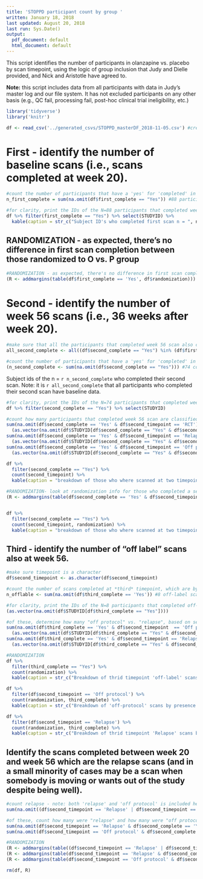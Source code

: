 ```yaml
---
title: 'STOPPD participant count by group '
written: January 18, 2018  
last updated: August 20, 2018
last run: Sys.Date()
output:
  pdf_document: default
  html_document: default
---
```


This script identifies the number of participants in olanzapine vs. placebo by scan timepoint, using the logic of group inclusion that Judy and Dielle provided, and Nick and Aristotle have agreed to.

__Note:__ this script includes data from all participants with data in Judy's master log and our file system. It has not excluded participants on any other basis (e.g., QC fail, processing fail, post-hoc clinical trial ineligibility, etc.)


```r

library('tidyverse')
library('knitr')

df <- read_csv('../generated_csvs/STOPPD_masterDF_2018-11-05.csv') #created by 03_STOPPD_masterDF

```


# First - identify the number of baseline scans (i.e., scans completed at week 20).

```r

#count the number of participants that have a 'yes' for 'completed' in "Scan.completed.1"
n_first_complete = sum(na.omit(df$first_complete == "Yes")) #88 participants completed week 20 scan

#for clarity, print the IDs of the N=88 participants that completed week 20 scans
df %>% filter(first_complete == "Yes") %>% select(STUDYID) %>%
  kable(caption = str_c("Subject ID's who completed first scan n = ", n_first_complete))
```

## RANDOMIZATION - as expected, there's no difference in first scan completion between those randomized to O vs. P group

```r
#RANDOMIZATION - as expected, there's no difference in first scan completion between those randomized to O vs. P group
(R <- addmargins(table(df$first_complete == 'Yes', df$randomization))) #O = 45; P = 43 (total = 88)

```

# Second - identify the number of week 56 scans (i.e., 36 weeks after week 20).


```r

#make sure that all the participants that completed week 56 scan also completed week 20
all_second_complete <- all((df$second_complete == "Yes") %in% (df$first_complete== "Yes")) #all TRUE

#count the number of participants that have a 'yes' for 'completed' in "Scan.completed" - but this includes 'relapse' and 'off protocol', as well as RCT or "true completers"
(n_second_complete <- sum(na.omit(df$second_complete == "Yes"))) #74 completed week 56 scan
```

Subject ids of the n = `r n_second_complete` who completed their second scan. Note: it is `r all_second_complete` that all participants who completed their second scan have baseline data.

```r
#for clarity, print the IDs of the N=74 participants that completed week 56 scans
df %>% filter(second_complete == "Yes") %>% select(STUDYID) 
```


```r

#count how many participants that completed week 56 scan are classified as RCT 
sum(na.omit(df$second_complete == 'Yes' & df$second_timepoint == 'RCT')) #RCT = 41
  (as.vector(na.omit(df$STUDYID[df$second_complete == "Yes" & df$second_timepoint == 'RCT']))) #for clarity, print N=41 RCT participant IDs
sum(na.omit(df$second_complete == 'Yes' & df$second_timepoint == 'Relapse')) #Relapse = 28
  (as.vector(na.omit(df$STUDYID[df$second_complete == "Yes" & df$second_timepoint == 'Relapse']))) #for clarity, print N=28 Relapse participant IDs
sum(na.omit(df$second_complete == 'Yes' & df$second_timepoint == 'Off protocol')) #Off protocol = 5
  (as.vector(na.omit(df$STUDYID[df$second_complete == "Yes" & df$second_timepoint == 'Off protocol']))) #for clarity, print N=5 Off protocol participant IDs

df %>% 
  filter(second_complete == "Yes") %>%
  count(second_timepoint) %>%
  kable(caption = "breakdown of those who where scanned at two timepoints")

#RANDOMIZATION- look at randomization info for those who completed a second timepoint RCT scan
(R <- addmargins(table(df$second_complete == 'Yes' & df$second_timepoint == 'RCT', df$randomization))) #O = 27; P = 14 (total = 41)


df %>% 
  filter(second_complete == "Yes") %>%
  count(second_timepoint, randomization) %>%
  kable(caption = "breakdown of those who where scanned at two timepoints, by arm")
```


## Third - identify the number of "off label" scans also at week 56.

```r

#make sure timepoint is a character
df$second_timepoint <- as.character(df$second_timepoint)

#count the number of scans completed at *third* timepoint, which are by definition "off label"
n_offlable <- sum(na.omit(df$third_complete == 'Yes')) #8 off-label scans

#for clarity, print the IDs of the N=8 participants that completed off-label scans
(as.vector(na.omit(df$STUDYID[df$third_complete == "Yes"])))

#of these, determine how many "off protocol" vs. "relapse", based on second timepoint scan
sum(na.omit(df$third_complete == 'Yes' & df$second_timepoint  == 'Off protocol')) #2 "off protocol" scans
  (as.vector(na.omit(df$STUDYID[df$third_complete == "Yes" & df$second_timepoint  == 'Off protocol'])))
sum(na.omit(df$third_complete == 'Yes' & df$second_timepoint == 'Relapse')) #6 relapse scans
  (as.vector(na.omit(df$STUDYID[df$third_complete == "Yes" & df$second_timepoint  == 'Relapse'])))

#RANDOMIZATION 
df %>%
  filter(third_complete == "Yes") %>%
  count(randomization) %>%
  kable(caption = str_c("Breakdown of thrid timepoint 'off-label' scans n = ", n_offlable))

df %>%
  filter(df$second_timepoint == 'Off protocol') %>%
  count(randomization, third_complete) %>%
  kable(caption = str_c("Breakdown of 'off-protocol' scans by presence of third timepoint"))

df %>%
  filter(df$second_timepoint == 'Relapse') %>%
  count(randomization, third_complete) %>%
  kable(caption = str_c("Breakdown of thrid timepoint 'Relapse' scans by presence of third timepoint"))

```

## Identify the scans completed between week 20 and week 56 which are the relapse scans (and in a small minority of cases may be a scan when somebody is moving or wants out of the study despite being well). 

```r

#count relapse - note: both 'relapse' and 'off protocol' is included here (everything other than 'RCT')
sum(na.omit((df$second_timepoint == 'Relapse' | df$second_timepoint == 'Off protocol') & df$second_complete == 'Yes')) #33 participants relapsed/off protocol

#of these, count how many were "relapse" and how many were "off protocol"
sum(na.omit(df$second_timepoint == 'Relapse' & df$second_complete == 'Yes'))# 28 relapse
sum(na.omit(df$second_timepoint == 'Off protocol' & df$second_complete == 'Yes'))#5 off protocol

#RANDOMIZATION 
(R <- addmargins(table((df$second_timepoint == 'Relapse' | df$second_timepoint == 'Off protocol') & df$second_complete == 'Yes', df$randomization))) #relapse & off-protocol : O = 12; P = 21 (total = 33)
(R <- addmargins(table(df$second_timepoint == 'Relapse' & df$second_complete == 'Yes', df$randomization))) #relapse: O = 8; P = 20 (total = 28)
(R <- addmargins(table(df$second_timepoint == 'Off protocol' & df$second_complete == 'Yes', df$randomization))) #relapse: O = 4; P = 1 (total = 5)

rm(df, R)

```




